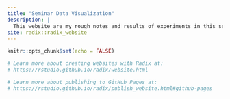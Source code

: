 ```yaml
---
title: "Seminar Data Visualization"
description: |
  This website are my rough notes and results of experiments in this seminar.
site: radix::radix_website
---
```


```r
knitr::opts_chunk$set(echo = FALSE)

# Learn more about creating websites with Radix at:
# https://rstudio.github.io/radix/website.html

# Learn more about publishing to GitHub Pages at:
# https://rstudio.github.io/radix/publish_website.html#github-pages

```

